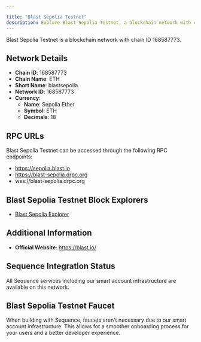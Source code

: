 ```yaml
---

title: "Blast Sepolia Testnet"
description: Explore Blast Sepolia Testnet, a blockchain network with chain ID 168587773. Learn about its native currency, Sepolia Ether, and how to interact with the network.
---
```




Blast Sepolia Testnet is a blockchain network with chain ID 168587773.

## Network Details

- **Chain ID**: 168587773
- **Chain Name**: ETH
- **Short Name**: blastsepolia
- **Network ID**: 168587773
- **Currency**: 
  - **Name**: Sepolia Ether
  - **Symbol**: ETH
  - **Decimals**: 18

## RPC URLs

Blast Sepolia Testnet can be accessed through the following RPC endpoints:

- https://sepolia.blast.io
- https://blast-sepolia.drpc.org
- wss://blast-sepolia.drpc.org

## Blast Sepolia Testnet Block Explorers

- [Blast Sepolia Explorer](https://testnet.blastscan.io)

## Additional Information

- **Official Website**: https://blast.io/

## Sequence Integration Status

All Sequence services including our smart account infrastructure are available on this network.

## Blast Sepolia Testnet Faucet

When building with Sequence, faucets aren't necessary due to our smart account infrastructure. This allows for a smoother onboarding process for your users and a better developer experience.
